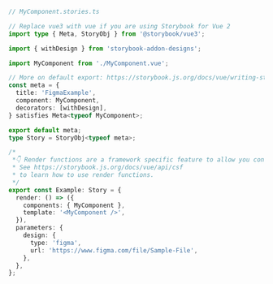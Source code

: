 ```ts
// MyComponent.stories.ts

// Replace vue3 with vue if you are using Storybook for Vue 2
import type { Meta, StoryObj } from '@storybook/vue3';

import { withDesign } from 'storybook-addon-designs';

import MyComponent from './MyComponent.vue';

// More on default export: https://storybook.js.org/docs/vue/writing-stories/introduction#default-export
const meta = {
  title: 'FigmaExample',
  component: MyComponent,
  decorators: [withDesign],
} satisfies Meta<typeof MyComponent>;

export default meta;
type Story = StoryObj<typeof meta>;

/*
 *👇 Render functions are a framework specific feature to allow you control on how the component renders.
 * See https://storybook.js.org/docs/vue/api/csf
 * to learn how to use render functions.
 */
export const Example: Story = {
  render: () => ({
    components: { MyComponent },
    template: '<MyComponent />',
  }),
  parameters: {
    design: {
      type: 'figma',
      url: 'https://www.figma.com/file/Sample-File',
    },
  },
};
```
